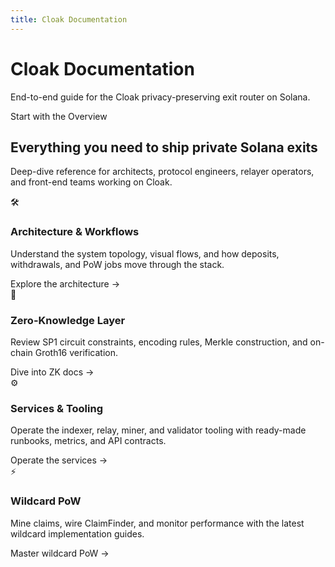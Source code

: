 ```yaml
---
title: Cloak Documentation
---
```



<div className="hero hero--primary heroBanner">
  <div className="container">
    <h1 className="hero__title">Cloak Documentation</h1>
    <p className="hero__subtitle">
      End-to-end guide for the Cloak privacy-preserving exit router on Solana.
    </p>
    <div className="margin-top--lg">
      <Link className="button button--secondary button--lg" to="/docs/overview/introduction">
        Start with the Overview
      </Link>
    </div>
  </div>
</div>

<section className="featuresSection">
  <h2>Everything you need to ship private Solana exits</h2>
  <p className="sectionSubtitle">
    Deep-dive reference for architects, protocol engineers, relayer operators, and front-end teams working on Cloak.
  </p>
  <div className="featureGrid">
    <div className="featureCard">
      <span role="img" aria-label="architecture">🛠️</span>
      <h3>Architecture &amp; Workflows</h3>
      <p>Understand the system topology, visual flows, and how deposits, withdrawals, and PoW jobs move through the stack.</p>
      <Link to="/docs/overview/system-architecture">Explore the architecture →</Link>
    </div>
    <div className="featureCard">
      <span role="img" aria-label="zk">🧠</span>
      <h3>Zero-Knowledge Layer</h3>
      <p>Review SP1 circuit constraints, encoding rules, Merkle construction, and on-chain Groth16 verification.</p>
      <Link to="/docs/zk/">Dive into ZK docs →</Link>
    </div>
    <div className="featureCard">
      <span role="img" aria-label="services">⚙️</span>
      <h3>Services &amp; Tooling</h3>
      <p>Operate the indexer, relay, miner, and validator tooling with ready-made runbooks, metrics, and API contracts.</p>
      <Link to="/docs/offchain/relay">Operate the services →</Link>
    </div>
    <div className="featureCard">
      <span role="img" aria-label="pow">⚡</span>
      <h3>Wildcard PoW</h3>
      <p>Mine claims, wire ClaimFinder, and monitor performance with the latest wildcard implementation guides.</p>
      <Link to="/docs/pow/overview">Master wildcard PoW →</Link>
    </div>
  </div>
</section>
